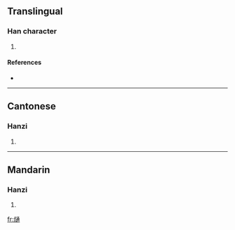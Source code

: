 ==Translingual==

===Han character===
{{Han char|rn=86|rad=火|as=11|sn=15|four=9783<sub>2</sub>|canj=火卜弓月 (FYNB)}}

# {{defn|Han|sort=火11}}

====References====
* {{Han ref|kx=0680.320|dkj=19343|dj=1092.090|hdz=32230.050|uh=71A5|ud=29093|bh=E66B|bd=58987}}

----

==Cantonese==

===Hanzi===
{{yue-hanzi|jyut=|y=tung1}}

# {{defn|Cantonese|sort=火11}}

----

==Mandarin==

===Hanzi===
{{cmn-hanzi|pin=[[tōng]] ([[tong1]])|wg=t'ung<sup>1</sup>}}

# {{defn|Mandarin|sort=火11}}

[[fr:熥]]